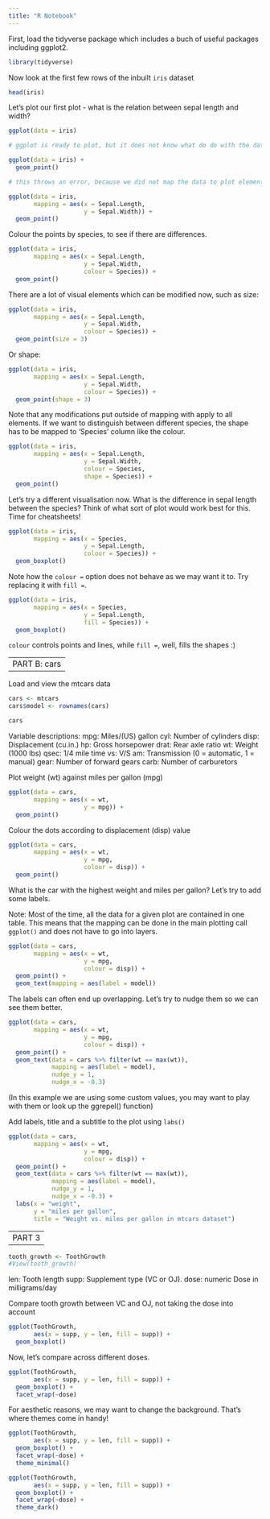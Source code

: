 ```yaml
---
title: "R Notebook"
---
```


First, load the tidyverse package which includes a buch of useful packages including ggplot2. 
```r
library(tidyverse)
```

Now look at the first few rows of the inbuilt `iris` dataset
```r
head(iris)
```

Let's plot our first plot - what is the relation between sepal length and width?
```r
ggplot(data = iris)

# ggplot is ready to plot, but it does not know what do do with the data
```

```r
ggplot(data = iris) + 
  geom_point()

# this throws an error, because we did not map the data to plot elements
```

```r
ggplot(data = iris, 
       mapping = aes(x = Sepal.Length, 
                     y = Sepal.Width)) +
  geom_point()
```

Colour the points by species, to see if there are differences.
```r
ggplot(data = iris, 
       mapping = aes(x = Sepal.Length, 
                     y = Sepal.Width, 
                     colour = Species)) +
  geom_point()
```

There are a lot of visual elements which can be modified now, such as size:
```r
ggplot(data = iris, 
       mapping = aes(x = Sepal.Length, 
                     y = Sepal.Width, 
                     colour = Species)) +
  geom_point(size = 3)
```

Or shape:
```r
ggplot(data = iris, 
       mapping = aes(x = Sepal.Length, 
                     y = Sepal.Width, 
                     colour = Species)) +
  geom_point(shape = 3)
```

Note that any modifications put outside of mapping with apply to all elements. If we want to distinguish between different species, the shape has to be mapped to 'Species' column like the colour.

```r
ggplot(data = iris, 
       mapping = aes(x = Sepal.Length, 
                     y = Sepal.Width, 
                     colour = Species,
                     shape = Species)) +
  geom_point()
```

Let's try a different visualisation now. What is the difference in sepal length between the species? Think of what sort of plot would work best for this. Time for cheatsheets!

```r
ggplot(data = iris, 
       mapping = aes(x = Species,
                     y = Sepal.Length,
                     colour = Species)) +
  geom_boxplot()
```

Note how the `colour = ` option does not behave as we may want it to. Try replacing it with `fill =`. 

```r
ggplot(data = iris, 
       mapping = aes(x = Species,
                     y = Sepal.Length,
                     fill = Species)) +
  geom_boxplot()
```

`colour` controls points and lines, while `fill =`, well, fills the shapes :) 

---
PART B: cars
---

Load and view the mtcars data

```r
cars <- mtcars
cars$model <- rownames(cars)

cars
```

Variable descriptions: 
mpg: Miles/(US) gallon
cyl: Number of cylinders
disp: Displacement (cu.in.)
hp: Gross horsepower
drat: Rear axle ratio
wt: Weight (1000 lbs)
qsec: 1/4 mile time
vs: V/S
am: Transmission (0 = automatic, 1 = manual)
gear: Number of forward gears
carb: Number of carburetors


Plot weight (wt) against miles per gallon (mpg)
```r
ggplot(data = cars,
       mapping = aes(x = wt,
                     y = mpg)) + 
  geom_point()
```

Colour the dots according to displacement (disp) value
```r
ggplot(data = cars,
       mapping = aes(x = wt,
                     y = mpg,
                     colour = disp)) + 
  geom_point()
```

What is the car with the highest weight and miles per gallon? Let's try to add some labels. 

Note:
Most of the time, all the data for a given plot are contained in one table. This means that the mapping can be done in the main plotting call `ggplot()` and does not have to go into layers. 

```r
ggplot(data = cars,
       mapping = aes(x = wt,
                     y = mpg,
                     colour = disp)) + 
  geom_point() + 
  geom_text(mapping = aes(label = model))
```

The labels can often end up overlapping. Let's try to nudge them so we can see them better.
```r
ggplot(data = cars,
       mapping = aes(x = wt,
                     y = mpg,
                     colour = disp)) + 
  geom_point() + 
  geom_text(data = cars %>% filter(wt == max(wt)),
            mapping = aes(label = model),
            nudge_y = 1,
            nudge_x = -0.3)
```
(In this example we are using some custom values, you may want to play with them or look up the ggrepel() function)

Add labels, title and a subtitle to the plot using `labs()` 
```r
ggplot(data = cars,
       mapping = aes(x = wt,
                     y = mpg,
                     colour = disp)) + 
  geom_point() + 
  geom_text(data = cars %>% filter(wt == max(wt)),
            mapping = aes(label = model),
            nudge_y = 1,
            nudge_x = -0.3) + 
  labs(x = "weight",
       y = "miles per gallon",
       title = "Weight vs. miles per gallon in mtcars dataset")
```


---
PART 3
---

```r
tooth_growth <- ToothGrowth
#View(tooth_growth)
```

len: Tooth length
supp: Supplement type (VC or OJ).
dose: numeric Dose in milligrams/day


Compare tooth growth between VC and OJ, not taking the dose into account
```r
ggplot(ToothGrowth,
       aes(x = supp, y = len, fill = supp)) + 
  geom_boxplot()
```

Now, let's compare across different doses. 
```r
ggplot(ToothGrowth,
       aes(x = supp, y = len, fill = supp)) + 
  geom_boxplot() + 
  facet_wrap(~dose)
```


For aesthetic reasons, we may want to change the background. That's where themes come in handy! 

```r
ggplot(ToothGrowth,
       aes(x = supp, y = len, fill = supp)) + 
  geom_boxplot() + 
  facet_wrap(~dose) +
  theme_minimal()

ggplot(ToothGrowth,
       aes(x = supp, y = len, fill = supp)) + 
  geom_boxplot() + 
  facet_wrap(~dose) +
  theme_dark()
```


